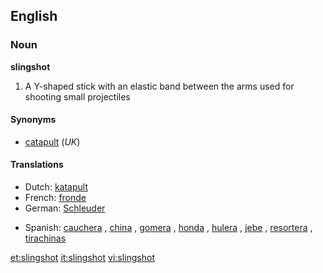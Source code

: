 ==English==

===Noun===
'''slingshot'''

# A Y-shaped stick with an elastic band between the arms used for shooting small projectiles

====Synonyms====
*[[catapult]] (''UK'')

====Translations====
{{trans-top|Y-shaped stick}}
*Dutch: [[katapult]] {{m}}
*French: [[fronde]] {{f}}
*German: [[Schleuder]] {{f}}
{{trans-mid}}
*Spanish: [[cauchera]] {{f}} {{italbrac|Colombia}}, [[china]] {{f}} {{italbrac|Venezuela}}, [[gomera]] {{f}} {{italbrac|Argentina}}, [[honda]] {{f}} {{italbrac|Northwestern Venezuela|Peru|Uruguay}}, [[hulera]] {{f}} {{italbrac|Nicaragua}}, [[jebe]] {{m}} {{f}} {{italbrac|Peru}}, [[resortera]] {{f}} {{italbrac|Mexico|Ecuador}}, [[tirachinas]] {{m}} {{italbrac|Spain}}
{{trans-bottom}}

[[et:slingshot]]
[[it:slingshot]]
[[vi:slingshot]]